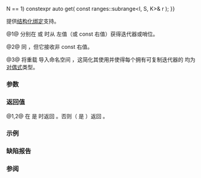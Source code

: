 {{cpp/ranges/title|get{{petty|(std::ranges::subrange)}}}}
{{cpp/ranges/subrange/navbar}}
{{dcl begin}}
{{dcl header|ranges}}
{{dcla|num=1|since=c++20|1=
template&lt; std::size_t N, class I, class S, ranges::subrange_kind K &gt;
    requires ((N == 0 &amp;&amp; std::copyable&lt;I&gt;) {{!!}} N == 1)
constexpr auto get( const ranges::subrange&lt;I, S, K&gt;&amp; r );
}}
{{dcl|num=2|since=c++20|
template&lt; std::size_t N, class I, class S, ranges::subrange_kind K &gt;
    requires (N &lt; 2)
constexpr auto get( ranges::subrange&lt;I, S, K&gt;&amp;&amp; r );
}}
{{dcl|num=3|since=c++20|
namespace std { using ranges::get; }
}}
{{dcl end}}

提供[[cpp/language/structured binding|结构化绑定]]支持。

@1@ 分别在 {{c|1=N == 0}} 或 {{c|1=N == 1}} 时从 {{tt|subrange}} 左值（或 const 右值）获得迭代器或哨位。

@2@ 同 {{v|1}}，但它接收非 const {{tt|subrange}} 右值。

@3@ 将重载 {{v|1,2}} 导入命名空间 {{tt|std}}，这简化其使用并使得每个拥有可复制迭代器的 {{tt|subrange}} 均为[[cpp/utility/tuple/tuple-like|对偶式]]类型。

===参数===
{{par begin}}
{{par|r|{{tt|subrange}}}}
{{par end}}

===返回值===
@1,2@ 在 {{c|N}} 是 {{c|0}} 时返回 {{c|r.begin()}}。否则（{{c|N}} 是 {{c|1}}）返回 {{c|r.end()}}。

===示例===
{{example
|code=
#include &lt;array&gt;
#include &lt;iostream&gt;
#include &lt;iterator&gt;
#include &lt;ranges&gt;

int main()
{
    std::array a{1, -2, 3, -4};
    
    std::ranges::subrange sub_a{std::next(a.begin()), std::prev(a.end())};
&lt;!--注意：特意使用没有 “std::” 的 “get”，因为 std::get 会生成另一链接 --&gt;
    std::cout &lt;&lt; *std::ranges::get&lt;0&gt;(sub_a) &lt;&lt; ' '   // == *(begin(a) + 1)
              &lt;&lt; *std::ranges::get&lt;1&gt;(sub_a) &lt;&lt; '\n'; // == *(end(a) - 1)
    
    *std::get&lt;0&gt;(sub_a) = 42; // OK
//  *std::get&lt;2&gt;(sub_a) = 13; // 错误：索引只能是 0 或 1
}
|output=-2 -4
}}

===缺陷报告===
{{dr list begin}}
{{dr list item|wg=lwg|dr=3589|std=C++20|before=重载 {{vl|1}} 在 {{c|N}} 是 {{c|0}} 时会复制 {{rlpsi|/#begin_}}，但 {{tt|I}} 不一定会实现 {{lconcept|copyable}}|after=添加约束}}
{{dr list end}}

===参阅===
{{dsc begin}}
{{dsc inc|cpp/language/dsc structured binding}}
{{dsc inc|cpp/utility/tuple/dsc get}}
{{dsc inc|cpp/utility/pair/dsc get}}
{{dsc inc|cpp/container/array/dsc get}}
{{dsc inc|cpp/utility/variant/dsc get}}
{{dsc inc|cpp/numeric/complex/dsc get}}
{{dsc end}}

{{langlinks|de|en|es|ja|ru}}